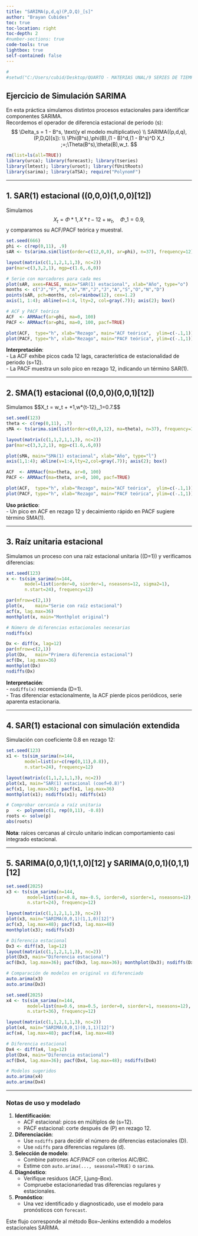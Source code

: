 ```yaml
---
title: "SARIMA(p,d,q)(P,D,Q)_[s]"
author: "Brayan Cubides"
toc: true
toc-location: right
toc-depth: 2
#number-sections: true
code-tools: true
lightbox: true
self-contained: false  
---
```


```r
# 
#setwd("C:/Users/cubid/Desktop/QUARTO - MATERIAS UNAL/9 SERIES DE TIEMPO/Lesson01")

```

## Ejercicio de Simulación SARIMA

En esta práctica simulamos distintos procesos estacionales para identificar componentes SARIMA.\
Recordemos el operador de diferencia estacional de periodo (s): $$
\Delta_s = 1 - B^s, \text{y el modelo multiplicativo} \\
SARIMA((p,d,q),(P,D,Q)[s]): \\ \Phi(B^s),\phi(B),(1 - B)^d,(1 -
B^s)^D X_t ;=;\Theta(B^s),\theta(B),w_t. $$

```r
rm(list=ls(all=TRUE))
library(urca); library(forecast); library(tseries)
library(lmtest); library(uroot); library(fUnitRoots)
library(sarima); library(aTSA); require("PolynomF")
```

------------------------------------------------------------------------

## 1. SAR(1) estacional ((0,0,0)(1,0,0)\[12\])

Simulamos $$X_t = \Phi*1,X*{t-12} + w_t,\quad \Phi\_1=0.9,$$ y comparamos su ACF/PACF teórica y muestral.

```r
set.seed(666)
phi <- c(rep(0,11), .9)
sAR <- ts(arima.sim(list(order=c(12,0,0), ar=phi), n=37), frequency=12)

layout(matrix(c(1,1,2,1,1,3), nc=2))
par(mar=c(3,3,2,1), mgp=c(1.6,.6,0))

# Serie con marcadores para cada mes
plot(sAR, axes=FALSE, main="SAR(1) estacional", xlab="Año", type="o")
months <- c("J","F","M","A","M","J","J","A","S","O","N","D")
points(sAR, pch=months, col=rainbow(12), cex=1.2)
axis(1, 1:4); abline(v=1:4, lty=2, col=gray(.7)); axis(2); box()

# ACF y PACF teórica
ACF  <- ARMAacf(ar=phi, ma=0, 100)
PACF <- ARMAacf(ar=phi, ma=0, 100, pacf=TRUE)

plot(ACF,  type="h", xlab="Rezago", main="ACF teórica",  ylim=c(-.1,1)); abline(h=0)
plot(PACF, type="h", xlab="Rezago", main="PACF teórica", ylim=c(-.1,1)); abline(h=0)
```

**Interpretación**:\
- La ACF exhibe picos cada 12 lags, característica de estacionalidad de periodo (s=12).\
- La PACF muestra un solo pico en rezago 12, indicando un término SAR(1).

------------------------------------------------------------------------

## 2. SMA(1) estacional ((0,0,0)(0,0,1)\[12\])

Simulamos \$\$X_t = w_t + \Theta\*1,w\*{t-12},\quad \Theta\_1=0.7.\$\$

```r
set.seed(123)
theta <- c(rep(0,11), .7)
sMA <- ts(arima.sim(list(order=c(0,0,12), ma=theta), n=37), frequency=12)

layout(matrix(c(1,1,2,1,1,3), nc=2))
par(mar=c(3,3,2,1), mgp=c(1.6,.6,0))

plot(sMA, main="SMA(1) estacional", xlab="Año", type="l")
axis(1,1:4); abline(v=1:4,lty=2,col=gray(.7)); axis(2); box()

ACF  <- ARMAacf(ma=theta, ar=0, 100)
PACF <- ARMAacf(ma=theta, ar=0, 100, pacf=TRUE)

plot(ACF,  type="h", xlab="Rezago", main="ACF teórica",  ylim=c(-.1,1)); abline(h=0)
plot(PACF, type="h", xlab="Rezago", main="PACF teórica", ylim=c(-.1,1)); abline(h=0)
```

**Uso práctico**:\
- Un pico en ACF en rezago 12 y decaimiento rápido en PACF sugiere término SMA(1).

------------------------------------------------------------------------

## 3. Raíz unitaria estacional

Simulamos un proceso con una raíz estacional unitaria ((D=1)) y verificamos diferencias:

```r
set.seed(123)
x <- ts(sim_sarima(n=144,
       model=list(iorder=0, siorder=1, nseasons=12, sigma2=1),
       n.start=24), frequency=12)

par(mfrow=c(2,1))
plot(x,    main="Serie con raíz estacional")
acf(x, lag.max=36)
monthplot(x, main="Monthplot original")

# Número de diferencias estacionales necesarias
nsdiffs(x)
```

```r
Dx <- diff(x, lag=12)
par(mfrow=c(2,1))
plot(Dx,   main="Primera diferencia estacional")
acf(Dx, lag.max=36)
monthplot(Dx)
nsdiffs(Dx)
```

**Interpretación**:\
- `nsdiffs(x)` recomienda (D=1).\
- Tras diferenciar estacionalmente, la ACF pierde picos periódicos, serie aparenta estacionaria.

------------------------------------------------------------------------

## 4. SAR(1) estacional con simulación extendida

Simulación con coeficiente 0.8 en rezago 12:

```r
set.seed(123)
x1 <- ts(sim_sarima(n=144,
       model=list(ar=c(rep(0,11),0.8)),
       n.start=24), frequency=12)

layout(matrix(c(1,1,2,1,1,3), nc=2))
plot(x1, main="SAR(1) estacional (coef=0.8)")
acf(x1, lag.max=36); pacf(x1, lag.max=36)
monthplot(x1); nsdiffs(x1); ndiffs(x1)
```

```r
# Comprobar cercanía a raíz unitaria
p   <- polynom(c(1, rep(0,11), -0.8))
roots <- solve(p)
abs(roots)
```

**Nota**: raíces cercanas al círculo unitario indican comportamiento casi integrado estacional.

------------------------------------------------------------------------

## 5. SARIMA(0,0,1)(1,1,0)\[12\] y SARIMA(0,0,1)(0,1,1)\[12\]

```r
set.seed(2025)
x3 <- ts(sim_sarima(n=144,
        model=list(sar=0.8, ma=-0.5, iorder=0, siorder=1, nseasons=12),
        n.start=24), frequency=12)

layout(matrix(c(1,1,2,1,1,3), nc=2))
plot(x3, main="SARIMA(0,0,1)(1,1,0)[12]")
acf(x3, lag.max=48); pacf(x3, lag.max=48)
monthplot(x3); nsdiffs(x3)

# Diferencia estacional
Dx3 <- diff(x3, lag=12)
layout(matrix(c(1,1,2,1,1,3), nc=2))
plot(Dx3, main="Diferencia estacional")
acf(Dx3, lag.max=36); pacf(Dx3, lag.max=36); monthplot(Dx3); nsdiffs(Dx3)

# Comparación de modelos en original vs diferenciado
auto.arima(x3)
auto.arima(Dx3)
```

```r
set.seed(2025)
x4 <- ts(sim_sarima(n=144,
        model=list(ma=0.6, sma=0.5, iorder=0, siorder=1, nseasons=12),
        n.start=36), frequency=12)

layout(matrix(c(1,1,2,1,1,3), nc=2))
plot(x4, main="SARIMA(0,0,1)(0,1,1)[12]")
acf(x4, lag.max=48); pacf(x4, lag.max=48)

# Diferencia estacional
Dx4 <- diff(x4, lag=12)
plot(Dx4, main="Diferencia estacional")
acf(Dx4, lag.max=36); pacf(Dx4, lag.max=48); nsdiffs(Dx4)

# Modelos sugeridos
auto.arima(x4)
auto.arima(Dx4)
```

------------------------------------------------------------------------

### Notas de uso y modelado

1.  **Identificación**:
    -   ACF estacional: picos en múltiplos de (s=12).\
    -   PACF estacional: corte después de (P) en rezago 12.
2.  **Diferenciación**:
    -   Use `nsdiffs` para decidir el número de diferencias estacionales (D).\
    -   Use `ndiffs` para diferencias regulares (d).
3.  **Selección de modelo**:
    -   Combine patrones ACF/PACF con criterios AIC/BIC.\
    -   Estime con `auto.arima(..., seasonal=TRUE)` o `sarima`.
4.  **Diagnóstico**:
    -   Verifique residuos (ACF, Ljung–Box).\
    -   Compruebe estacionariedad tras diferencias regulares y estacionales.
5.  **Pronóstico**:
    -   Una vez identificado y diagnosticado, use el modelo para pronósticos con `forecast`.

Este flujo corresponde al método Box–Jenkins extendido a modelos estacionales SARIMA.
